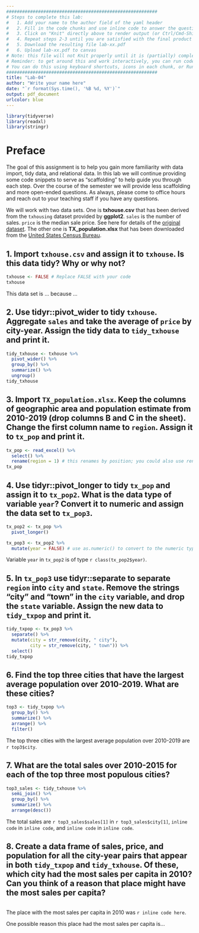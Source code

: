 ```yaml
---
#########################################################
# Steps to complete this lab:
#   1. Add your name to the author field of the yaml header
#   2. Fill in the code chunks and use inline code to answer the questions 
#   3. Click on "Knit" directly above to render output (or Ctrl/Cmd-Shift-K)
#   4. Repeat steps 2-3 until you are satisfied with the final product
#   5. Download the resulting file lab-xx.pdf
#   6. Upload lab-xx.pdf to canvas
# Note: this file will not Knit properly until it is (partially) completed
# Reminder: to get around this and work interactively, you can run code chunks on their own
# You can do this using keyboard shortcuts, icons in each chunk, or Run at the top right of this pane
#########################################################
title: "Lab-04"
author: "Write your name here"
date: "`r format(Sys.time(), '%B %d, %Y')`"
output: pdf_document
urlcolor: blue
---
```


```r
library(tidyverse)
library(readxl)
library(stringr)
```

# Preface

The goal of this assignment is to help you gain more familiarity with data import, tidy data, and relational data. In this lab we will continue providing some code snippets to serve as "scaffolding" to help guide you through each step. Over the course of the semester we will provide less scaffolding and more open-ended questions. As always, please come to office hours and reach out to your teaching staff if you have any questions.

We will work with two data sets. One is **txhouse.csv** that has been derived from the `txhousing` dataset provided by **ggplot2**. `sales` is the number of sales. `price` is the median sale price. See here for details of the [original dataset](https://ggplot2.tidyverse.org/reference/txhousing.html). The other one is **TX_population.xlsx** that has been downloaded from the [United States Census Bureau](https://www.census.gov/data/tables/time-series/demo/popest/2010s-total-cities-and-towns.html). 


<!--- Please leave the code above unchanged. Questions start from here. --->

## 1. Import `txhouse.csv` and assign it to `txhouse`. Is this data tidy? Why or why not? 
``` r
txhouse <- FALSE # Replace FALSE with your code
txhouse
```  
This data set is ... because ...


## 2. Use tidyr::pivot_wider to tidy `txhouse`. Aggregate `sales` and take the average of `price` by city-year. Assign the tidy data to `tidy_txhouse` and print it.
<!-- Tip: To aggregate `sales` and take the average of `price`, you can group the data by city and year. Then use dplyr::summarize to get the sum of sales and mean of price. -->

``` r
tidy_txhouse <- txhouse %>% 
  pivot_wider() %>% 
  group_by() %>% 
  summarize() %>% 
  ungroup()
tidy_txhouse
```  


## 3. Import `TX_population.xlsx`. Keep the columns of geographic area and population estimate from 2010-2019 (drop columns B and C in the sheet). Change the first column name to `region`. Assign it to `tx_pop` and print it.
<!-- Tip: This excel spreadsheet has a relatively complex header. You can view the spreadsheet by clicking on it in the Files pane and then clicking "View File." You can also download it if you want. To make things easier, you can set the range of cells that you want to import, rather than importing the whole sheet. You can also use dplyr::select to select the variables within that range that you want to keep. Then use rename() to change the name of the first column.
-->

```r
tx_pop <- read_excel() %>%  
  select() %>%  
  rename(region = 1) # this renames by position; you could also use rename(region = "...1") 
tx_pop
```


## 4. Use tidyr::pivot_longer to tidy `tx_pop` and assign it to `tx_pop2`. What is the data type of variable `year`? Convert it to numeric and assign the data set to `tx_pop3`.
<!-- Tip: You can use class() to find the data type. Use as.numeric() to convert to the numeric type. -->

```r
tx_pop2 <- tx_pop %>% 
  pivot_longer()

tx_pop3 <- tx_pop2 %>% 
  mutate(year = FALSE) # use as.numeric() to convert to the numeric type
```
Variable `year` in `tx_pop2` is of type `r class(tx_pop2$year)`.


## 5. In `tx_pop3` use tidyr::separate to separate `region` into `city` and `state`. Remove the strings "city" and "town" in the `city` variable, and drop the `state` variable. Assign the new data to `tidy_txpop` and print it.
<!-- Tip: We have not learned about how to remove strings, so we are providing code for you in the code chunk. -->

```r
tidy_txpop <- tx_pop3 %>% 
  separate() %>% 
  mutate(city = str_remove(city, " city"),
         city = str_remove(city, " town")) %>% 
  select()
tidy_txpop
```


## 6. Find the top three cities that have the largest average population over 2010-2019. What are these cities?
<!-- Tip: This question is similar to questions #7 and #8 of Lab 3. Please refer to Lab-03-solutions if you have no clue for this one.-->

```r
top3 <- tidy_txpop %>% 
  group_by() %>% 
  summarize() %>% 
  arrange() %>% 
  filter()
```
The top three cities with the largest average population over 2010-2019 are `r top3$city`.


## 7. What are the total sales over 2010-2015 for each of the top three most populous cities?
<!-- Tip: From question #6, we have found the three most populous cities in Taxes. We can use semi_join() to filter the `tidy_txhouse` data to get the observations only for these five cities. Then combine group_by() and summarize() to get the total sales of each city over 2010-2015. -->

```r
top3_sales <- tidy_txhouse %>% 
  semi_join() %>% 
  group_by() %>% 
  summarize() %>%
  arrange(desc())
```
The total sales are `r top3_sales$sales[1]` in `r top3_sales$city[1]`, `inline code` in `inline code`, and `inline code` in `inline code`.
<!-- Note: don't worry about the formatting of these numbers, though you can try to put them in a prettier format if you would like. -->


## 8. Create a data frame of sales, price, and population for all the city-year pairs that appear in both `tidy_txpop` and `tidy_txhouse`. Of these, which city had the most sales per capita in 2010? Can you think of a reason that place might have the most sales per capita?
<!-- No tips this time! -->

```r

```
The place with the most sales per capita in 2010 was `r inline code here`.

One possible reason this place had the most sales per capita is...
